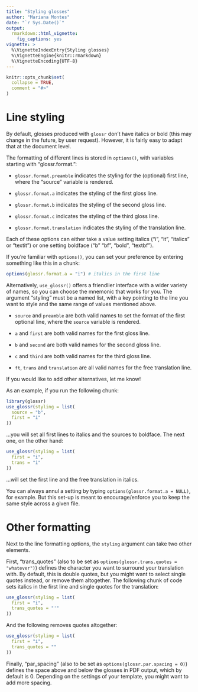 ```yaml
---
title: "Styling glosses"
author: "Mariana Montes"
date: "`r Sys.Date()`"
output:
  rmarkdown::html_vignette:
    fig_captions: yes
vignette: >
  %\VignetteIndexEntry{Styling glosses}
  %\VignetteEngine{knitr::rmarkdown}
  %\VignetteEncoding{UTF-8}
---
```


```r
knitr::opts_chunk$set(
  collapse = TRUE,
  comment = "#>"
)
```

# Line styling

By default, glosses produced with `glossr` don't have italics or bold (this may change in the future, by user request). However, it is fairly easy to adapt that at the document level.

The formatting of different lines is stored in `options()`, with variables starting with "glossr.format.":

- `glossr.format.preamble` indicates the styling for the (optional) first line, where the "source" variable is rendered.

- `glossr.format.a` indicates the styling of the first gloss line.

- `glossr.format.b` indicates the styling of the second gloss line.

- `glossr.format.c` indicates the styling of the third gloss line.

- `glossr.format.translation` indicates the styling of the translation line.

Each of these options can either take a value setting italics ("i", "it", "italics" or "textit") or one setting boldface ("b" "bf", "bold", "textbf").

If you're familiar with `options()`, you can set your preference by entering something like this in a chunk:

```r
options(glossr.format.a = "i") # italics in the first line
```

Alternatively, `use_glossr()` offers a friendlier interface with a wider variety of names, so you can choose the mnemonic that works for you.
The argument "styling" must be a named list, with a key pointing to the line you want to style and the same range of values mentioned above.

- `source` and `preamble` are both valid names to set the format of the first optional line, where the `source` variable is rendered.

- `a` and `first` are both valid names for the first gloss line.

- `b` and `second` are both valid names for the second gloss line.

- `c` and `third` are both valid names for the third gloss line.

- `ft`, `trans` and `translation` are all valid names for the free translation line.

If you would like to add other alternatives, let me know!

As an example, if you run the following chunk:

```r
library(glossr)
use_glossr(styling = list(
  source = "b",
  first = "i"
))
```

...you will set all first lines to italics and the sources to boldface. The next one, on the other hand:

```r
use_glossr(styling = list(
  first = "i",
  trans = "i"
))
```

...will set the first line and the free translation in italics.

You can always annul a setting by typing `options(glossr.format.a = NULL)`, for example. But this set-up is meant to encourage/enforce you to keep the same style across a given file.

# Other formatting

Next to the line formatting options, the `styling` argument can take two other elements.

First, "trans_quotes" (also to be set as `options(glossr.trans.quotes = "whatever")`) defines the character you want to surround your translation with. By default, this is double quotes, but you might want to select single quotes instead, or remove them altogether. The following chunk of code sets italics in the first line and single quotes for the translation:

```r
use_glossr(styling = list(
  first = "i",
  trans_quotes = "'"
))
```

And the following removes quotes altogether:

```r
use_glossr(styling = list(
  first = "i",
  trans_quotes = ""
))
```

Finally, "par_spacing" (also to be set as `options(glossr.par.spacing = 0)`) defines the space above and below the glosses in PDF output, which by default is 0. Depending on the settings of your template, you might want to add more spacing.
